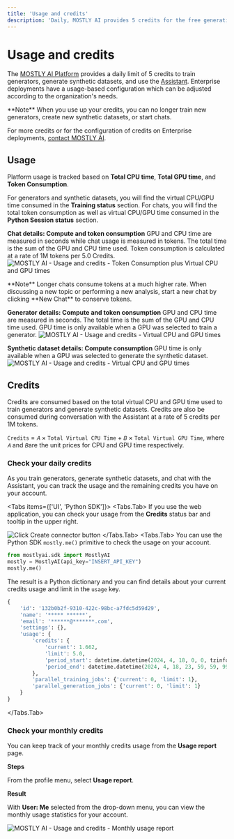 ```yaml
---
title: 'Usage and credits'
description: 'Daily, MOSTLY AI provides 5 credits for the free generation of synthetic data points. 1 credits equals 1 million synthetic data points. 5 credits equals 1 million chat tokens.'
---
```



# Usage and credits

The [MOSTLY AI Platform](https://app.mostly.ai) provides a daily limit of 5 credits to train generators, generate synthetic datasets, and use the [Assistant](./assistant.mdx). Enterprise deployments have a usage-based configuration which can be adjusted according to the organization's needs.

<CustomCallout>
**Note**
When you use up your credits, you can no longer train new generators, create new synthetic datasets, or start chats.

For more credits or for the configuration of credits on Enterprise deployments, [contact MOSTLY AI](https://mostly.ai/contact).
</CustomCallout>

## Usage

Platform usage is tracked based on **Total CPU time**, **Total GPU time**, and **Token Consumption**.

For generators and synthetic datasets, you will find the virtual CPU/GPU time consumed in the **Training status** section. For chats, you will find the total token consumption as well as virtual CPU/GPU time consumed in the **Python Session status** section.

**Chat details: Compute and token consumption**
GPU and CPU time are measured in seconds while chat usage is measured in tokens. The total time is the sum of the GPU and CPU time used. Token consumption is calculated at a rate of 1M tokens per 5.0 Credits.
<Image
    src="/docs/docimages/usage/g-virtual-cpu-gpu-times-with-tokens.webp"
    alt="MOSTLY AI - Usage and credits - Token Consumption plus Virtual CPU and GPU times"
    width={800}
    height={500}
/>

<CustomCallout>
**Note**
Longer chats consume tokens at a much higher rate. When discussing a new topic or performing a new analysis, start a new chat by clicking **New Chat** to conserve tokens.
</CustomCallout>

**Generator details: Compute and token consumption**
GPU and CPU time are measured in seconds. The total time is the sum of the GPU and CPU time used. GPU time is only available when a GPU was selected to train a generator.
<Image
    src="/docs/docimages/usage/g-virtual-cpu-gpu-times.webp"
    alt="MOSTLY AI - Usage and credits - Virtual CPU and GPU times"
    width={800}
    height={500}
/>

**Synthetic dataset details: Compute consumption**
GPU time is only available when a GPU was selected to generate the synthetic dataset.
<Image
    src="/docs/docimages/usage/sd-virtual-cpu-gpu-times.webp"
    alt="MOSTLY AI - Usage and credits - Virtual CPU and GPU times"
    width={800}
    height={500}
/>

## Credits

Credits are consumed based on the total virtual CPU and GPU time used to train generators and generate synthetic datasets. Credits are also be consumed during conversation with the Assistant at a rate of 5 credits per 1M tokens.

`Credits` = `𝐴` × `Total Virtual CPU Time` + `𝐵` × `Total Virtual GPU Time`, where `𝐴` and `𝐵`are the unit prices for CPU and GPU time respectively.

### Check your daily credits

As you train generators, generate synthetic datasets, and chat with the Assistant, you can track the usage and the remaining credits you have on your account.

<Tabs items={['UI', 'Python SDK']}>
<Tabs.Tab>
If you use the web application, you can check your usage from the **Credits** status bar and tooltip in the upper right.

<Image
    src="/docs/docimages/usage/usage-credits-dropdown.webp"
    alt="Click Create connector button"
    width={800}
    height={500}
/>
</Tabs.Tab>
<Tabs.Tab>
You can use the Python SDK `mostly.me()` primitive to check the usage on your account.
```python filename="python" copy
from mostlyai.sdk import MostlyAI
mostly = MostlyAI(api_key="INSERT_API_KEY")
mostly.me()
```
The result is a Python dictionary and you can find details about your current credits usage and limit in the `usage` key.

```python {6-11}
{
    'id': '132b0b2f-9310-422c-98bc-a7fdc5d59d29',
    'name': '***** ******',
    'email': '******@*******.com',
    'settings': {},
    'usage': {
        'credits': {
            'current': 1.662,
            'limit': 5.0,
            'period_start': datetime.datetime(2024, 4, 18, 0, 0, tzinfo=TzInfo(UTC)),
            'period_end': datetime.datetime(2024, 4, 18, 23, 59, 59, 999999, tzinfo=TzInfo(UTC))
        },
        'parallel_training_jobs': {'current': 0, 'limit': 1},
        'parallel_generation_jobs': {'current': 0, 'limit': 1}
    }
}
```
</Tabs.Tab>
</Tabs>

### Check your monthly credits

You can keep track of your monthly credits usage from the **Usage report** page.

**Steps**

From the profile menu, select **Usage report**.

**Result**

With **User: Me** selected from the drop-down menu, you can view the monthly usage statistics for your account.

<Image
    src="/docs/docimages/usage/monthly-usage-report.webp"
    alt="MOSTLY AI - Usage and credits - Monthly usage report"
    width={800}
    height={500}
/>
